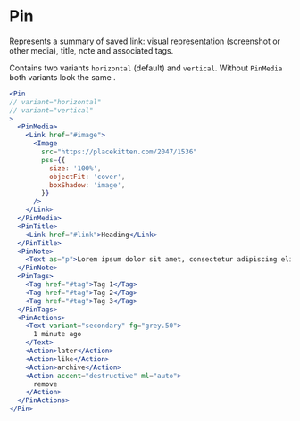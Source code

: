 # Pin

Represents a summary of saved link: visual representation (screenshot or other media),
title, note and associated tags.

Contains two variants `horizontal` (default) and `vertical`.
Without `PinMedia` both variants look the same .

```jsx live
<Pin
// variant="horizontal"
// variant="vertical"
>
  <PinMedia>
    <Link href="#image">
      <Image
        src="https://placekitten.com/2047/1536"
        pss={{
          size: '100%',
          objectFit: 'cover',
          boxShadow: 'image',
        }}
      />
    </Link>
  </PinMedia>
  <PinTitle>
    <Link href="#link">Heading</Link>
  </PinTitle>
  <PinNote>
    <Text as="p">Lorem ipsum dolor sit amet, consectetur adipiscing elit.</Text>
  </PinNote>
  <PinTags>
    <Tag href="#tag">Tag 1</Tag>
    <Tag href="#tag">Tag 2</Tag>
    <Tag href="#tag">Tag 3</Tag>
  </PinTags>
  <PinActions>
    <Text variant="secondary" fg="grey.50">
      1 minute ago
    </Text>
    <Action>later</Action>
    <Action>like</Action>
    <Action>archive</Action>
    <Action accent="destructive" ml="auto">
      remove
    </Action>
  </PinActions>
</Pin>
```
